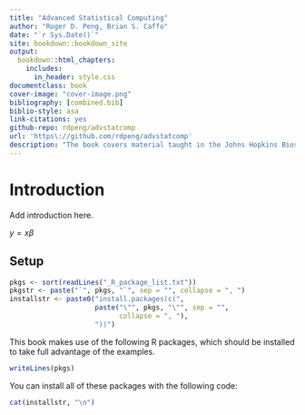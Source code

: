 ```yaml
--- 
title: "Advanced Statistical Computing"
author: "Roger D. Peng, Brian S. Caffo"
date: "`r Sys.Date()`"
site: bookdown::bookdown_site
output:
  bookdown::html_chapters:
    includes:
      in_header: style.css
documentclass: book
cover-image: "cover-image.png"
bibliography: [combined.bib]
biblio-style: asa
link-citations: yes
github-repo: rdpeng/advstatcomp
url: 'https\://github.com/rdpeng/advstatcomp'
description: "The book covers material taught in the Johns Hopkins Biostatistics Advanced Statistical Computing course."
---
```


# Introduction {-}

Add introduction here.

\begin{equation}
y = \beta_0 + \beta_1 x + \varepsilon
\end{equation}

$y = x\beta$

## Setup {-}

```r
pkgs <- sort(readLines("_R_package_list.txt"))
pkgstr <- paste("`", pkgs, "`", sep = "", collapse = ", ")
installstr <- paste0("install.packages(c(", 
                     paste("\"", pkgs, "\"", sep = "", 
                           collapse = ", "),
                     "))")
```
This book makes use of the following R packages, which should be installed to take full advantage of the examples. 

```r
writeLines(pkgs)
```

You can install all of these packages with the following code:

```r
cat(installstr, "\n")
```

